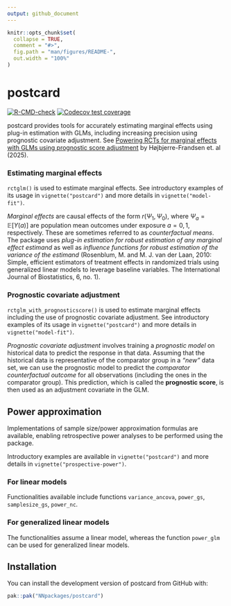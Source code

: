 ```yaml
---
output: github_document
---
```


<!-- README.md is generated from README.Rmd. Please edit that file -->

```r
knitr::opts_chunk$set(
  collapse = TRUE,
  comment = "#>",
  fig.path = "man/figures/README-",
  out.width = "100%"
)
```

# postcard

<!-- badges: start -->
[![R-CMD-check](https://github.com/NNpackages/postcard/actions/workflows/R-CMD-check.yaml/badge.svg)](https://github.com/NNpackages/postcard/actions/workflows/R-CMD-check.yaml)
[![Codecov test coverage](https://codecov.io/gh/NNpackages/postcard/graph/badge.svg)](https://app.codecov.io/gh/NNpackages/postcard)
<!-- badges: end -->

postcard provides tools for accurately estimating marginal effects using plug-in estimation with GLMs, including increasing precision using prognostic covariate adjustment. See [Powering RCTs for marginal effects with GLMs using prognostic score adjustment](https://arxiv.org/abs/2503.22284) by Højbjerre-Frandsen et. al (2025).

### Estimating marginal effects

`rctglm()` is used to estimate marginal effects. See introductory examples of its usage in `vignette("postcard")` and more details in `vignette("model-fit")`.

*Marginal effects* are causal effects of the form $r(\Psi_1, \Psi_0)$, where $\Psi_a=\mathbb{E}[Y(a)]$ are population mean outcomes under exposure $a=0, 1$, respectively. These are sometimes referred to as *counterfactual means*. The package uses *plug-in estimation for robust estimation of any marginal effect estimand* as well as *influence functions for robust estimation of the variance of the estimand* (Rosenblum, M. and M. J. van der Laan, 2010: Simple, efficient estimators of treatment effects in randomized trials using generalized linear models to leverage baseline variables. The International Journal of Biostatistics, 6, no. 1).

### Prognostic covariate adjustment

`rctglm_with_prognosticscore()` is used to estimate marginal effects including the use of prognostic covariate adjustment. See introductory examples of its usage in `vignette("postcard")` and more details in `vignette("model-fit")`.

*Prognostic covariate adjustment* involves training a *prognostic model* on historical data to predict the response in that data. Assuming that the historical data is representative of the comparator group in a *"new"* data set, we can use the prognostic model to predict the *comparator counterfactual outcome* for all observations (including the ones in the comparator group). This prediction, which is called the **prognostic score**, is then used as an adjustment covariate in the GLM.

## Power approximation

Implementations of sample size/power approximation formulas are available, enabling retrospective power analyses to be performed using the package. 

Introductory examples are available in `vignette("postcard")` and more details in `vignette("prospective-power")`.

### For linear models

Functionalities available include functions `variance_ancova`, `power_gs`, `samplesize_gs`, `power_nc`. 

### For generalized linear models

The functionalities assume a linear model, whereas the function `power_glm` can be used for generalized linear models.

## Installation

You can install the development version of postcard from GitHub with:

```r
pak::pak("NNpackages/postcard")
```
